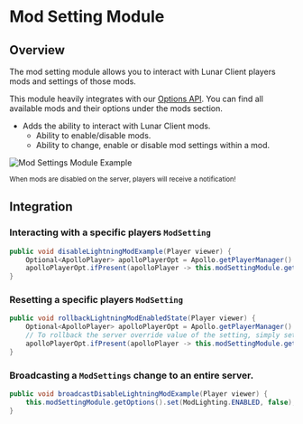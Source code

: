 # Mod Setting Module

## Overview

The mod setting module allows you to interact with Lunar Client players mods and settings of those mods.

This module heavily integrates with our [Options API](/apollo/developers/options).
You can find all available mods and their options under the mods section.

- Adds the ability to interact with Lunar Client mods.
  - Ability to enable/disable mods.
  - Ability to change, enable or disable mod settings within a mod.

![Mod Settings Module Example](https://i.imgur.com/KJqpGfa.png)

<div style={{ textAlign: "center" }}>
    <small>When mods are disabled on the server, players will receive a notification!</small>
</div>

## Integration

### Interacting with a specific players `ModSetting`

```java
public void disableLightningModExample(Player viewer) {
    Optional<ApolloPlayer> apolloPlayerOpt = Apollo.getPlayerManager().getPlayer(viewer.getUniqueId());
    apolloPlayerOpt.ifPresent(apolloPlayer -> this.modSettingModule.getOptions().set(apolloPlayer, ModLighting.ENABLED, false));
}
```

### Resetting a specific players `ModSetting`

```java
public void rollbackLightningModEnabledState(Player viewer) {
    Optional<ApolloPlayer> apolloPlayerOpt = Apollo.getPlayerManager().getPlayer(viewer.getUniqueId());
    // To rollback the server override value of the setting, simply set the value to "null"
    apolloPlayerOpt.ifPresent(apolloPlayer -> this.modSettingModule.getOptions().set(apolloPlayer, ModLighting.ENABLED, null));
}
```

### Broadcasting a `ModSettings` change to an entire server.

```java
public void broadcastDisableLightningModExample(Player viewer) {
    this.modSettingModule.getOptions().set(ModLighting.ENABLED, false);
}
```
